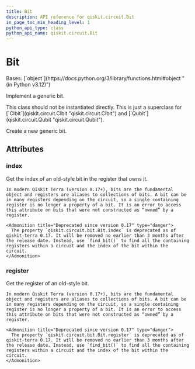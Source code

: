 ```yaml
---
title: Bit
description: API reference for qiskit.circuit.Bit
in_page_toc_min_heading_level: 1
python_api_type: class
python_api_name: qiskit.circuit.Bit
---
```


# Bit

<Class id="qiskit.circuit.Bit" isDedicatedPage={true} github="https://github.com/qiskit/qiskit/tree/stable/0.45/qiskit/circuit/bit.py" signature="qiskit.circuit.Bit(register=None, index=None)">
  Bases: [`object`](https://docs.python.org/3/library/functions.html#object "(in Python v3.12)")

  Implement a generic bit.

  <Admonition title="Note" type="note">
    This class should not be instantiated directly. This is just a superclass for [`Clbit`](qiskit.circuit.Clbit "qiskit.circuit.Clbit") and [`Qubit`](qiskit.circuit.Qubit "qiskit.circuit.Qubit").
  </Admonition>

  Create a new generic bit.

  ## Attributes

  ### index

  <Attribute id="qiskit.circuit.Bit.index">
    Get the index of an old-style bit in the register that owns it.

    In modern Qiskit Terra (version 0.17+), bits are the fundamental object and registers are aliases to collections of bits. A bit can be in many registers depending on the circuit, so a single containing register is no longer a property of a bit. It is an error to access this attribute on bits that were not constructed as “owned” by a register.

    <Admonition title="Deprecated since version 0.17" type="danger">
      The property `qiskit.circuit.bit.Bit.index` is deprecated as of qiskit-terra 0.17. It will be removed no earlier than 3 months after the release date. Instead, use `find_bit()` to find all the containing registers within a circuit and the index of the bit within the circuit.
    </Admonition>
  </Attribute>

  ### register

  <Attribute id="qiskit.circuit.Bit.register">
    Get the register of an old-style bit.

    In modern Qiskit Terra (version 0.17+), bits are the fundamental object and registers are aliases to collections of bits. A bit can be in many registers depending on the circuit, so a single containing register is no longer a property of a bit. It is an error to access this attribute on bits that were not constructed as “owned” by a register.

    <Admonition title="Deprecated since version 0.17" type="danger">
      The property `qiskit.circuit.bit.Bit.register` is deprecated as of qiskit-terra 0.17. It will be removed no earlier than 3 months after the release date. Instead, use `find_bit()` to find all the containing registers within a circuit and the index of the bit within the circuit.
    </Admonition>
  </Attribute>
</Class>

